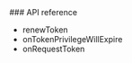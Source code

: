 <PlatformWrapper platform="react-native">
### API reference

-   <Link target="_blank" to="{{global.API_REF_RN_ROOT}}/class_irtcengine.html#api_irtcengine_renewtoken">renewToken</Link>
-   <Link target="_blank" to="{{global.API_REF_RN_ROOT}}/class_irtcengineeventhandler.html#callback_irtcengineeventhandler_ontokenprivilegewillexpire">onTokenPrivilegeWillExpire</Link>
-   <Link target="_blank" to="{{global.API_REF_RN_ROOT}}/class_irtcengineeventhandler.html#callback_irtcengineeventhandler_onrequesttoken">onRequestToken</Link>

</PlatformWrapper>